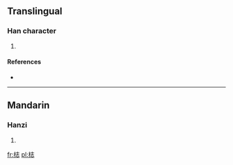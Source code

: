 ==Translingual==

===Han character===
{{Han char|rn=75|rad=木|as=07|sn=11|four=|canj=木土心 (DGP)}}

# {{defn|Han|sort=木07}}

====References====
* {{Han ref|kx=0531.131|hdz=21210.030|uh=68BD|ud=26813}}

----

==Mandarin==

===Hanzi===
{{cmn-hanzi|pin=[[tuō]] ([[tuo1]]), [[zhì]] ([[zhi4]])|wg=t'o<sup>1</sup>, chih<sup>4</sup>}}

# {{defn|Mandarin|sort=木07}}

[[fr:梽]]
[[pl:梽]]